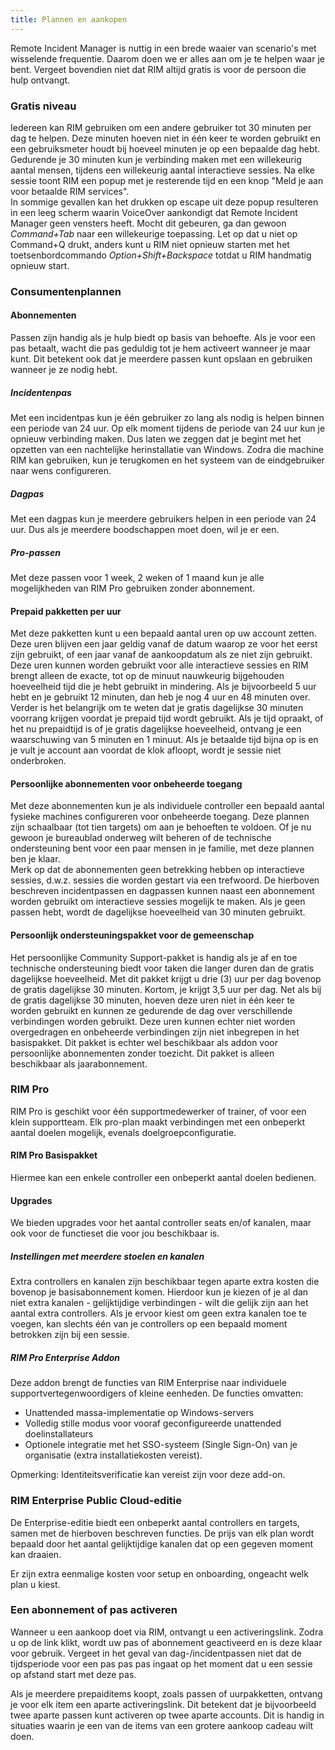 ```yaml
---
title: Plannen en aankopen
---
```



Remote Incident Manager is nuttig in een brede waaier van scenario's met wisselende frequentie. Daarom doen we er alles aan om je te helpen waar je bent. Vergeet bovendien niet dat RIM altijd gratis is voor de persoon die hulp ontvangt.

### Gratis niveau

Iedereen kan RIM gebruiken om een andere gebruiker tot 30 minuten per dag te helpen. Deze minuten hoeven niet in één keer te worden gebruikt en een gebruiksmeter houdt bij hoeveel minuten je op een bepaalde dag hebt. Gedurende je 30 minuten kun je verbinding maken met een willekeurig aantal mensen, tijdens een willekeurig aantal interactieve sessies. Na elke sessie toont RIM een popup met je resterende tijd en een knop "Meld je aan voor betaalde RIM services".  
<MacOS>
In sommige gevallen kan het drukken op escape uit deze popup resulteren in een leeg scherm waarin VoiceOver aankondigt dat Remote Incident Manager geen vensters heeft. Mocht dit gebeuren, ga dan gewoon *Command+Tab* naar een willekeurige toepassing. Let op dat u niet op Command+Q drukt, anders kunt u RIM niet opnieuw starten met het toetsenbordcommando *Option+Shift+Backspace* totdat u RIM handmatig opnieuw start.
</MacOS>

### Consumentenplannen

#### Abonnementen

Passen zijn handig als je hulp biedt op basis van behoefte. Als je voor een pas betaalt, wacht die pas geduldig tot je hem activeert wanneer je maar kunt. Dit betekent ook dat je meerdere passen kunt opslaan en gebruiken wanneer je ze nodig hebt.

##### Incidentenpas

Met een incidentpas kun je één gebruiker zo lang als nodig is helpen binnen een periode van 24 uur. Op elk moment tijdens de periode van 24 uur kun je opnieuw verbinding maken. Dus laten we zeggen dat je begint met het opzetten van een nachtelijke herinstallatie van Windows. Zodra die machine RIM kan gebruiken, kun je terugkomen en het systeem van de eindgebruiker naar wens configureren.

##### Dagpas

Met een dagpas kun je meerdere gebruikers helpen in een periode van 24 uur. Dus als je meerdere boodschappen moet doen, wil je er een.

##### Pro-passen

Met deze passen voor 1 week, 2 weken of 1 maand kun je alle mogelijkheden van RIM Pro gebruiken zonder abonnement.

#### Prepaid pakketten per uur

Met deze pakketten kunt u een bepaald aantal uren op uw account zetten. Deze uren blijven een jaar geldig vanaf de datum waarop ze voor het eerst zijn gebruikt, of een jaar vanaf de aankoopdatum als ze niet zijn gebruikt.
Deze uren kunnen worden gebruikt voor alle interactieve sessies en RIM brengt alleen de exacte, tot op de minuut nauwkeurig bijgehouden hoeveelheid tijd die je hebt gebruikt in mindering. Als je bijvoorbeeld 5 uur hebt en je gebruikt 12 minuten, dan heb je nog 4 uur en 48 minuten over. Verder is het belangrijk om te weten dat je gratis dagelijkse 30 minuten voorrang krijgen voordat je prepaid tijd wordt gebruikt. Als je tijd opraakt, of het nu prepaidtijd is of je gratis dagelijkse hoeveelheid, ontvang je een waarschuwing van 5 minuten en 1 minuut. Als je betaalde tijd bijna op is en je vult je account aan voordat de klok afloopt, wordt je sessie niet onderbroken.

#### Persoonlijke abonnementen voor onbeheerde toegang

Met deze abonnementen kun je als individuele controller een bepaald aantal fysieke machines configureren voor onbeheerde toegang. Deze plannen zijn schaalbaar (tot tien targets) om aan je behoeften te voldoen. Of je nu gewoon je bureaublad onderweg wilt beheren of de technische ondersteuning bent voor een paar mensen in je familie, met deze plannen ben je klaar.  
Merk op dat de abonnementen geen betrekking hebben op interactieve sessies, d.w.z. sessies die worden gestart via een trefwoord. De hierboven beschreven incidentpassen en dagpassen kunnen naast een abonnement worden gebruikt om interactieve sessies mogelijk te maken. Als je geen passen hebt, wordt de dagelijkse hoeveelheid van 30 minuten gebruikt.

#### Persoonlijk ondersteuningspakket voor de gemeenschap

Het persoonlijke Community Support-pakket is handig als je af en toe technische ondersteuning biedt voor taken die langer duren dan de gratis dagelijkse hoeveelheid. Met dit pakket krijgt u drie (3) uur per dag bovenop de gratis dagelijkse 30 minuten. Kortom, je krijgt 3,5 uur per dag. Net als bij de gratis dagelijkse 30 minuten, hoeven deze uren niet in één keer te worden gebruikt en kunnen ze gedurende de dag over verschillende verbindingen worden gebruikt. Deze uren kunnen echter niet worden overgedragen en onbeheerde verbindingen zijn niet inbegrepen in het basispakket. Dit pakket is echter wel beschikbaar als addon voor persoonlijke abonnementen zonder toezicht. Dit pakket is alleen beschikbaar als jaarabonnement.

### RIM Pro

RIM Pro is geschikt voor één supportmedewerker of trainer, of voor een klein supportteam. Elk pro-plan maakt verbindingen met een onbeperkt aantal doelen mogelijk, evenals doelgroepconfiguratie.

#### RIM Pro Basispakket

Hiermee kan een enkele controller een onbeperkt aantal doelen bedienen.

#### Upgrades

We bieden upgrades voor het aantal controller seats en/of kanalen, maar ook voor de functieset die voor jou beschikbaar is.

##### Instellingen met meerdere stoelen en kanalen

Extra controllers en kanalen zijn beschikbaar tegen aparte extra kosten die bovenop je basisabonnement komen. Hierdoor kun je kiezen of je al dan niet extra kanalen - gelijktijdige verbindingen - wilt die gelijk zijn aan het aantal extra controllers. Als je ervoor kiest om geen extra kanalen toe te voegen, kan slechts één van je controllers op een bepaald moment betrokken zijn bij een sessie. 

##### RIM Pro Enterprise Addon

Deze addon brengt de functies van RIM Enterprise naar individuele supportvertegenwoordigers of kleine eenheden. De functies omvatten:
* Unattended massa-implementatie op Windows-servers
* Volledig stille modus voor vooraf geconfigureerde unattended doelinstallateurs
* Optionele integratie met het SSO-systeem (Single Sign-On) van je organisatie (extra installatiekosten vereist).

Opmerking: Identiteitsverificatie kan vereist zijn voor deze add-on.

### RIM Enterprise Public Cloud-editie

De Enterprise-editie biedt een onbeperkt aantal controllers en targets, samen met de hierboven beschreven functies. De prijs van elk plan wordt bepaald door het aantal gelijktijdige kanalen dat op een gegeven moment kan draaien.

Er zijn extra eenmalige kosten voor setup en onboarding, ongeacht welk plan u kiest.  

### Een abonnement of pas activeren

Wanneer u een aankoop doet via RIM, ontvangt u een activeringslink. Zodra u op de link klikt, wordt uw pas of abonnement geactiveerd en is deze klaar voor gebruik. Vergeet in het geval van dag-/incidentpassen niet dat de tijdsperiode voor een pas pas pas ingaat op het moment dat u een sessie op afstand start met deze pas.

Als je meerdere prepaiditems koopt, zoals passen of uurpakketten, ontvang je voor elk item een aparte activeringslink. Dit betekent dat je bijvoorbeeld twee aparte passen kunt activeren op twee aparte accounts. Dit is handig in situaties waarin je een van de items van een grotere aankoop cadeau wilt doen.
